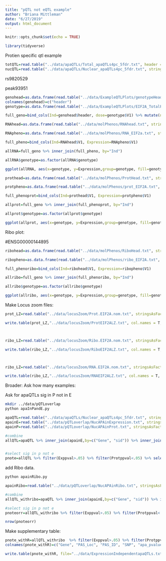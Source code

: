 ```yaml
---
title: "pQTL not eQTL example"
author: "Briana Mittleman"
date: "6/27/2019"
output: html_document
---
```


```r
knitr::opts_chunk$set(echo = TRUE)
```


```r
library(tidyverse)
```

Protien specific qtl example  


```r
totQTL=read.table("../data/apaQTLs/Total_apaQTLs4pc_5fdr.txt", header = T, stringsAsFactors = F) 
nucQTL=read.table("../data/apaQTLs/Nuclear_apaQTLs4pc_5fdr.txt", stringsAsFactors = F, header = T)
```

rs9820529

peak93951


```r
genohead=as.data.frame(read.table("../data/ExampleQTLPlots/genotypeHeader.txt", stringsAsFactors = F, header = F)[,10:128] %>% t())
colnames(genohead)=c("header")
genotype=as.data.frame(read.table("../data/ExampleQTLPlots/EIF2A_TotalPeaksGenotype.txt", stringsAsFactors = F, header = F) [,10:128] %>% t())

full_geno=bind_cols(Ind=genohead$header, dose=genotype$V1) %>% mutate(numdose=round(dose), genotype=ifelse(numdose==0, "TT", ifelse(numdose==1, "TA", "AA")))

RNAhead=as.data.frame(read.table("../data/molPhenos/RNAhead.txt", stringsAsFactors = F, header = F)[,5:73] %>% t())

RNApheno=as.data.frame(read.table("../data/molPhenos/RNA_EIF2a.txt", stringsAsFactors = F, header = F) [,5:73] %>% t())

full_pheno=bind_cols(Ind=RNAhead$V1, Expression=RNApheno$V1)

allRNA=full_geno %>% inner_join(full_pheno, by="Ind")

allRNA$genotype=as.factor(allRNA$genotype)

ggplot(allRNA, aes(x=genotype, y=Expression,group=genotype, fill=genotype)) + geom_boxplot() + geom_jitter()+scale_fill_brewer(palette = "Dark2") + labs(title="eQTL: EIF2A - rs9820529") + theme(legend.position = "bottom")
```

```r


prothead=as.data.frame(read.table("../data/molPhenos/ProtHead.txt", stringsAsFactors = F, header = F)[,5:66] %>% t())

protpheno=as.data.frame(read.table("../data/molPhenos/prot_EIF2A.txt", stringsAsFactors = F, header = F) [,5:66] %>% t())

full_phenoprot=bind_cols(Ind=prothead$V1, Expression=protpheno$V1)

allprot=full_geno %>% inner_join(full_phenoprot, by="Ind")

allprot$genotype=as.factor(allprot$genotype)

ggplot(allprot, aes(x=genotype, y=Expression,group=genotype, fill=genotype)) + geom_boxplot() + geom_jitter()+scale_fill_brewer(palette = "Dark2") + labs(title="pQTL: EIF2A - rs9820529", y="Protein Level")+ theme(legend.position = "bottom")
```
Ribo plot:

#ENSG00000144895
```r
ribohead=as.data.frame(read.table("../data/molPhenos/RiboHead.txt", stringsAsFactors = F, header = F)[,5:74] %>% t())

ribopheno=as.data.frame(read.table("../data/molPhenos/ribo_EIF2A.txt", stringsAsFactors = F, header = F) [,5:74] %>% t())

full_phenoribo=bind_cols(Ind=ribohead$V1, Expression=ribopheno$V1)

allribo=full_geno %>% inner_join(full_phenoribo, by="Ind")

allribo$genotype=as.factor(allribo$genotype)

ggplot(allribo, aes(x=genotype, y=Expression,group=genotype, fill=genotype)) + geom_boxplot() + geom_jitter()+scale_fill_brewer(palette = "Dark2") + labs(title="riboQTL: EIF2A - rs9820529", y="Ribo Level")+ theme(legend.position = "bottom")
```

Make Locus zoom files: 

```r

prot_LZ=read.table("../data/locusZoom/Prot.EIF2A.nom.txt", stringsAsFactors = F, col.names = c("PeakID", "SNP", "Dist", "P","slope"))  %>% select( SNP, P)

write.table(prot_LZ,"../data/locusZoom/ProtEIF2ALZ.txt", col.names = T, row.names = F, quote = F)



ribo_LZ=read.table("../data/locusZoom/Ribo.EIF2A.nom.txt", stringsAsFactors = F, col.names = c("PeakID", "SNP", "Dist", "P","slope"))  %>% select( SNP, P)

write.table(ribo_LZ,"../data/locusZoom/RiboEIF2ALZ.txt", col.names = T, row.names = F, quote = F)



ribo_LZ=read.table("../data/locusZoom/RNA.EIF2A.nom.txt", stringsAsFactors = F, col.names = c("PeakID", "SNP", "Dist", "P","slope"))  %>% select( SNP, P)

write.table(ribo_LZ,"../data/locusZoom/RNAEIF2ALZ.txt", col.names = T, row.names = F, quote = F)

```



Broader: Ask how many examples: 

Ask for apaQTLs sig in P not in E


```bash
mkdir ../data/pQTLoverlap
python apaInPandE.py

```

```r
apaQTL=read.table("../data/apaQTLs/Nuclear_apaQTLs4pc_5fdr.txt", stringsAsFactors = F, header = T)
apainE=read.table("../data/pQTLoverlap/NucAPAinExpression.txt", stringsAsFactors = F, col.names = c("Gene", 'sid','dist', 'Exppval', 'Eslope')) %>% select(Gene, sid, Exppval,Eslope)
apainP=read.table("../data/pQTLoverlap/NucAPAinProt.txt", stringsAsFactors = F, col.names = c("Gene", 'sid','dist', 'Protppval', 'Pslope')) %>% select(Gene, sid, Protppval ,Pslope)

#combine  
allQTL=apaQTL %>% inner_join(apainE,by=c("Gene", "sid")) %>% inner_join(apainP, by=c("Gene","sid"))


#select sig in p not e
pnote=allQTL %>% filter(Exppval>.05) %>% filter(Protppval<.05) %>% select(Gene, sid) %>% unique()

```



add Ribo data.  

```bash
python apainRibo.py
```


```r
apainRibo=read.table("../data/pQTLoverlap/NucAPAinRibo.txt", stringsAsFactors = F, col.names = c("Gene", 'sid','dist', 'Riboppval', 'Riboslope')) %>% select(Gene, sid, Riboppval,Riboslope)

#combine  
allQTL_withribo=apaQTL %>% inner_join(apainE,by=c("Gene", "sid")) %>% inner_join(apainP, by=c("Gene","sid")) %>% inner_join(apainRibo, by=c("Gene","sid"))

#select sig in p not e
pnoteorr=allQTL_withribo %>% filter(Exppval>.05) %>% filter(Protppval<.05) %>% filter(Riboppval<.05) %>%  select(Gene, sid) %>% unique()

nrow(pnoteorr)
```

Make supplementary table: 

```r
pnote_withR=allQTL_withribo  %>% filter(Exppval>.05) %>% filter(Protppval<.05) %>% select(Gene, Loc, Peak, sid,bpval, slope, Exppval,Eslope, Protppval, Pslope, Riboppval, Riboslope)
colnames(pnote_withR)=c("Gene", "PAS_Loc", "PAS_ID", "SNP", "apa_pvalue","apa_EffectSize", "expression_pvalue","expresion_EffectSize", "protein_pvalue", "protein_EffectSize", "ribo_pvalue", "ribo_EffectSize")
```



```r
write.table(pnote_withR, file="../data/ExpressionIndependentapaQTLs.txt", col.names = T, row.names =F, quote = F)
```

